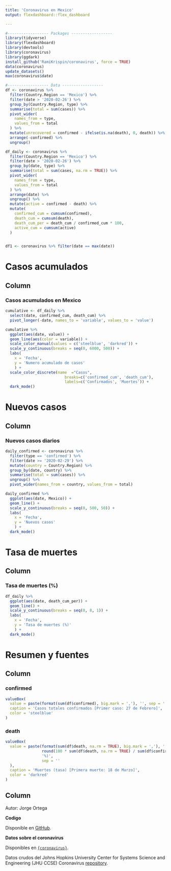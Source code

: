 ```yaml
---
title: 'Coronavirus en Mexico'
output: flexdashboard::flex_dashboard

---
```

  
```r
#------------------ Packages ------------------
library(tidyverse)
library(flexdashboard)
library(devtools)
library(coronavirus)
library(ggdark)
install_github('RamiKrispin/coronavirus', force = TRUE)
data(coronavirus)
update_datasets()
max(coronavirus$date)

#------------------ Data ------------------
df <- coronavirus %>%
  filter(Country.Region == 'Mexico') %>%
  filter(date > '2020-02-26') %>%
  group_by(Country.Region, type) %>%
  summarise(total = sum(cases)) %>%
  pivot_wider(
    names_from = type,
    values_from = total
  ) %>%
  mutate(unrecovered = confirmed - ifelse(is.na(death), 0, death)) %>%
  arrange(-confirmed) %>%
  ungroup()

df_daily <- coronavirus %>%
  filter(Country.Region == 'Mexico') %>%
  filter(date > '2020-02-26') %>%
  group_by(date, type) %>%
  summarise(total = sum(cases, na.rm = TRUE)) %>%
  pivot_wider(
    names_from = type,
    values_from = total
  ) %>%
  arrange(date) %>%
  ungroup() %>%
  mutate(active = confirmed - death) %>%
  mutate(
    confirmed_cum = cumsum(confirmed),
    death_cum = cumsum(death),
    death_cum_per = death_cum / confirmed_cum * 100,
    active_cum = cumsum(active)
  )


df1 <- coronavirus %>% filter(date == max(date))
```

Casos acumulados
=======================================================================
  
Column
-----------------------------------------------------------------------
  
### **Casos acumulados en Mexico**
  
```r
cumulative <- df_daily %>%
  select(date, confirmed_cum, death_cum) %>%
  pivot_longer(-date, names_to = 'variable', values_to = 'value')

cumulative %>%
  ggplot(aes(date, value)) + 
  geom_line(aes(color = variable)) + 
  scale_color_manual(values = c('steelblue', 'darkred')) +
  scale_y_continuous(breaks = seq(0, 6000, 500)) +
  labs(
    x = 'Fecha',
    y = 'Numero acumulado de casos'
    ) +
  scale_color_discrete(name  ="Casos",
                          breaks=c('confirmed_cum', 'death_cum'),
                          labels=c('Confirmados', 'Muertes')) +
  dark_mode()
```

Nuevos casos
=======================================================================
  
Column
-------------------------------------
  
### **Nuevos casos diarios**
  
```r
daily_confirmed <- coronavirus %>%
  filter(type == 'confirmed') %>%
  filter(date >= '2020-02-29') %>%
  mutate(country = Country.Region) %>%
  group_by(date, country) %>%
  summarise(total = sum(cases)) %>%
  ungroup() %>%
  pivot_wider(names_from = country, values_from = total)

daily_confirmed %>%
  ggplot(aes(date, Mexico)) +
  geom_line() +
  scale_y_continuous(breaks = seq(0, 500, 50)) +
  labs(
    x = 'Fecha',
    y = 'Nuevos casos'
    ) +
  dark_mode()  
```


Tasa de muertes
=======================================================================
  
Column
-------------------------------------
  
  
### **Tasa de muertes (%)**
  
```r
df_daily %>%
  ggplot(aes(date, death_cum_per)) +
  geom_line() +
  scale_y_continuous(breaks = seq(0, 8, 1)) +
  labs(
    x = 'Fecha',
    y = 'Tasa de muertes (%)'
    ) +
  dark_mode()
```

Resumen y fuentes
=======================================================================

Column
-----------------------------------------------------------------------
  
### confirmed {.value-box}

```r

valueBox(
  value = paste(format(sum(df$confirmed), big.mark = ','), '', sep = ' '),
  caption = 'Casos totales confirmados [Primer caso: 27 de Febrero]',
  color = 'steelblue'
)
```


### death {.value-box}

```r

valueBox(
  value = paste(format(sum(df$death, na.rm = TRUE), big.mark = ','), ' (',
                round(100 * sum(df$death, na.rm = TRUE) / sum(df$confirmed), 1),
                '%)',
                sep = ''
  ),
  caption = 'Muertes (tasa) [Primera muerte: 18 de Marzo]',
  color = 'darkred'
)
```



Column
-------------------------------------

Autor: Jorge Ortega

**Codigo**
  
Disponible en [GitHub](https://github.com/AntoineSoetewey/coronavirus_dashboard){target='_blank'}.

**Datos sobre el coronavirus**
  
Disponibles en [`{coronavirus}`](https://github.com/RamiKrispin/coronavirus){target='_blank'}.

Datos crudos del Johns Hopkins University Center for Systems Science and Engineering (JHU CCSE) Coronavirus [repository](https://github.com/RamiKrispin/coronavirus-csv){target='_blank'}.
